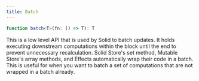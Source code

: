 ```yaml
---
title: Batch
---
```


```ts
function batch<T>(fn: () => T): T

```

This is a low level API that is used by Solid to batch updates. 
It holds executing downstream computations within the block until the end to prevent unnecessary recalculation. 
Solid Store's set method, Mutable Store's array methods, and Effects automatically wrap their code in a batch. 
This is useful for when you want to batch a set of computations that are not wrapped in a batch already.
